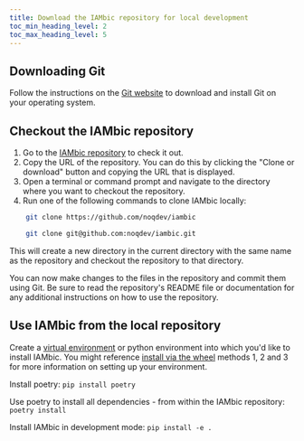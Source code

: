 ```yaml
---
title: Download the IAMbic repository for local development
toc_min_heading_level: 2
toc_max_heading_level: 5
---
```


## Downloading Git

Follow the instructions on the [Git website](https://git-scm.com/book/en/v2/Getting-Started-Installing-Git) to download and install Git on your operating system.

## Checkout the IAMbic repository
1. Go to the [IAMbic repository](https://github.com/noqdev/iambic) to check it out.
1. Copy the URL of the repository. You can do this by clicking the "Clone or download" button and copying the URL that is displayed.
1. Open a terminal or command prompt and navigate to the directory where you want to checkout the repository.
1. Run one of the following commands to clone IAMbic locally:

```bash
    git clone https://github.com/noqdev/iambic
```

```bash
    git clone git@github.com:noqdev/iambic.git
```


This will create a new directory in the current directory with the same name as the repository and checkout the repository to that directory.

You can now make changes to the files in the repository and commit them using Git. Be sure to read the repository's README file or documentation for any additional instructions on how to use the repository.

## Use IAMbic from the local repository

Create a [virtual environment](https://virtualenv.pypa.io/en/latest/user_guide.html) or python environment into which you'd like to install IAMbic. You might reference [install via the wheel](/technical_reference/installation/install_via_the_wheel) methods 1, 2 and 3 for more information on setting up your environment.

Install poetry: `pip install poetry`

Use poetry to install all dependencies - from within the IAMbic repository: `poetry install`

Install IAMbic in development mode: `pip install -e .`

